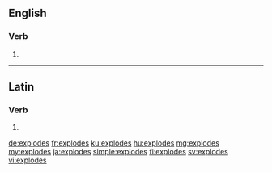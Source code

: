 ==English==

===Verb===
{{head|en|verb form}}

# {{en-third-person singular of|explode}}

----

==Latin==

===Verb===
{{la-verb-form|explodēs}}

# {{inflection of|explodō||2|s|fut|act|ind|lang=la}}

[[de:explodes]]
[[fr:explodes]]
[[ku:explodes]]
[[hu:explodes]]
[[mg:explodes]]
[[my:explodes]]
[[ja:explodes]]
[[simple:explodes]]
[[fi:explodes]]
[[sv:explodes]]
[[vi:explodes]]